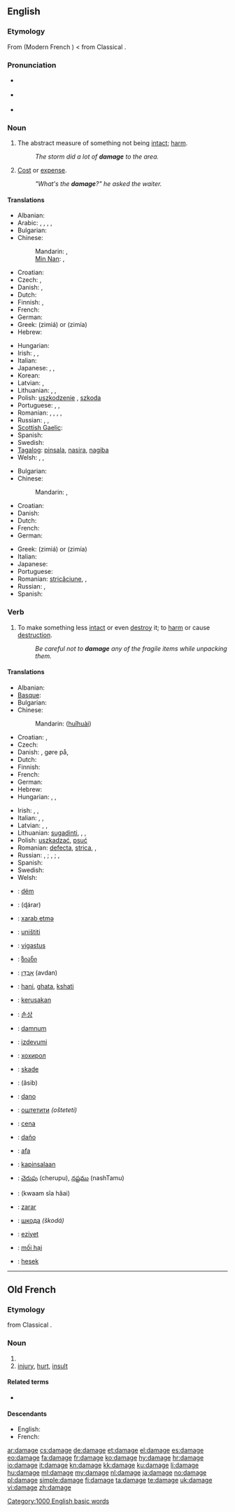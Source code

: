 ==English==
{{wikipedia}}

===Etymology===
From {{etyl|fro}} {{term|damage|lang=fro}} (Modern French {{term|dommage|lang=fr}}) < {{etyl|VL.}} {{recons|damnaticum|lang=VL.}} from  Classical {{etyl|la}} {{term|damnum}}.

===Pronunciation===
* {{a|UK}} {{IPA|/ˈdæmɪdʒ/}}
* {{a|US}} {{IPA|/ˈdæmədʒ/}}
* {{audio|en-us-damage.ogg|Audio (US)}}

===Noun===
{{en-noun}}

# The abstract measure of something not being [[intact]]; [[harm]].
#: ''The storm did a lot of '''damage''' to the area.''
# {{slang}} [[cost|Cost]] or [[expense]].
#: ''"What's the '''damage'''?" he asked the waiter.''

====Translations====
{{trans-top|abstract measure of something not being intact; harm}}
* Albanian: {{t|sq|dëmtim|m|xs=Albanian}}
* Arabic: {{t|ar|عطل|m|tr=3uTl}}, {{t|ar|ضرر|m|tr=Darar}}, {{t|ar|أضرار|m|tr='iDraar}}, {{t|ar|تلف|m|tr=talaf}}, {{t|ar|خسارة|f|tr=khasaara}}
* Bulgarian: {{t+|bg|щета|f}}
* Chinese:
*: Mandarin: {{t-|cmn|損害|sc=Hani}}, {{t|cmn|损害|tr=sǔnhài|sc=Hani}}
*: [[Min Nan]]: {{tø|nan|損害|tr=sún-hāi|sc=Hans}}, {{tø|nan|敗害|tr=pāi-hāi|sc=Hans}}
* Croatian: {{t-|hr|šteta|f|alt=štȅta}}
* Czech: {{t-|cs|poškození|n}}, {{t+|cs|škoda|f}}
* Danish: {{t|da|skade|c}}, {{t|da|beskadigelse|c}}
* Dutch: {{t+|nl|schade}}
* Finnish: {{t+|fi|vaurio}}, {{t+|fi|vahinko}}
* French: {{t+|fr|dommage|m}}
* German: {{t+|de|Schaden|m}}
* Greek: {{t+|el|ζημιά|f}} (zimiá) or {{t|el|ζημία|f}} (zimía)
* Hebrew: {{t-|he|נזק|m|tr=nezeq}}
{{trans-mid}}
* Hungarian: {{t+|hu|kár}}
* Irish: {{t-|ga|damáiste|m|xs=Irish}}, {{t-|ga|díobháil|f|xs=Irish}}, {{t-|ga|millteanas|m|xs=Irish}}
* Italian: {{t+|it|danno|m}}
* Japanese: {{t|ja|痛手|tr=いたで, itade}}, {{t+|ja|損害|tr=そんがい, songai}}, {{t-|ja|損傷|tr=そんしょう, sonshō}}
* Korean: {{t|ko|손해|sc=Kore}}
* Latvian: {{t|lv| bojājums|m}}, {{t|lv|postījums|m}}
* Lithuanian: {{t|lt|žala|f}}, {{t|lt|nuostolis|m}}, {{t|lt|sugadinimas|m}}
* Polish: [[uszkodzenie]] {{n}}, [[szkoda]] {{f}}
* Portuguese: {{t-|pt|avaria|f}}, {{t+|pt|dano|m}}, {{t+|pt|estrago|m}}
* Romanian: {{t-|ro|avarie}}, {{t-|ro|daună}}, {{t|ro|pagubă}}, {{t|ro|avarii|f|p}}, {{t|ro|daune|f|p}}
* Russian: {{t+|ru|повреждение|n|tr=povreždénije}}, {{t+|ru|ущерб|m|tr=uščérb}}, {{t+|ru|вред|m|tr=vred}}
* [[Scottish Gaelic]]: {{t|gd|coire|f}}
* Spanish: {{t-|es|daño|m}}
* Swedish: {{t+|sv|skada|c}}
* [[Tagalog]]: [[pinsala]], [[nasira]], [[nagiba]]
* Welsh: {{t-|cy|difrod|m|xs=Welsh}}, {{t|cy|amhariad|m|xs=Welsh}}, {{t|cy|amhariadau|p|xs=Welsh}}
{{trans-bottom}}

{{trans-top|cost or expense}}
* Bulgarian: {{t|bg|вреда|f}}
* Chinese:
*: Mandarin: {{t-|cmn|損失|sc=Hani}}, {{t|cmn|损失|tr=sǔnshī|sc=Hani}}
* Croatian: {{t-|hr|šteta|f|alt=štȅta}}
* Danish: {{t-|da|skade|c}}
* Dutch: {{t+|nl|schade}}
* French: {{t+|fr|dommage|m}}
* German: {{t+|de|Schaden|m}}
{{trans-mid}}
* Greek: {{t+|el|ζημιά|f}} (zimiá) or {{t|el|ζημία|f}} (zimía)
* Italian: {{t+|it|danno|m}}
* Japanese: {{t+|ja|損失|tr=そんしつ, sonshitsu}}
* Portuguese: {{t+|pt|estrago|m}}
* Romanian: [[stricăciune]], {{t|ro|pagube|f|p}}, {{t|ro|daune|f|p}}
* Russian: {{t|ru|ущерб|m|tr=uščérb}}, {{t|ru|убыток|m|tr=ubýtok}}
* Spanish: {{t-|es|daño|m}}
{{trans-bottom}}

===Verb===
{{en-verb|damag|ing}}

# To make something less [[intact]] or even [[destroy]] it; to [[harm]] or cause [[destruction]].
#: ''Be careful not to '''damage''' any of the fragile items while unpacking them.''

====Translations====
{{trans-top|to make something less intact or even destroy it; to harm or cause destruction}}
* Albanian: {{t-|sq|dëmtoj|xs=Albanian}}
* [[Basque]]: {{t|eu|kalte egin|xs=Basque}}
* Bulgarian: {{t|bg|повреждам}}
* Chinese:
*: Mandarin: {{zh-ts|毀壞|毁坏}} ([[huǐ]][[huài]])
* Croatian: {{t-|hr|oštetiti}}, {{t|hr|pokvariti}}
* Czech: {{t-|cs|poškodit}}
* Danish: {{t|da|beskadige}}, gøre {{t|da|skade}} på, {{t|da|tilføje}} {{t|da|skade}}
* Dutch: {{t+|nl|beschadigen}}
* Finnish: {{t+|fi|vaurioittaa}}
* French: {{t|fr|endommager}}
* German: {{t+|de|beschädigen}}
* Hebrew: {{t-|he|הזיק|tr=hizík}}
* Hungarian: {{t|hu|megkárosít}}, {{t+|hu|megrongál}}, {{t+|hu|tönkretesz}}
{{trans-mid}}
* Irish: {{t|ga|damáistigh|xs=Irish}}, {{t-|ga|déan|xs=Irish}} {{t-|ga|damáiste|xs=Irish}}, {{t-|ga|déan|xs=Irish}} {{t-|ga|díobháil|xs=Irish}}
* Italian: {{t|it|danneggiare}}, {{t|it|rovinare}}, {{t|it|macchiare}}
* Latvian: {{t|lv|sabojāt}}, {{t|lv|sasist}}, {{t|lv|sapostīt}}
* Lithuanian: [[sugadinti]], {{t|lt|padaryti nuostolių}}, {{t|lt|padaryti žalos}}, {{t|lt|pakenkti}}
* Polish: [[uszkadzać]], [[psuć]]
* Romanian: [[defecta]], [[strica]], {{t-|ro|deteriora}}, {{t-|ro|avaria}}
* Russian: {{t|ru|повреждать|tr=povreždát’}} {{impf}}, {{t|ru|повредить|tr=povredít’}} {{pf.}}; {{t|ru|портить|tr=pórtit’}} {{impf}}, {{t|ru|испортить|tr=ispórtit’}} {{pf.}}; {{t|ru|наносить ущерб|tr=nanosít’ uščérb}} {{impf}}, {{t|ru|нанести ущерб|tr=nanestí uščérb}} {{pf.}}
* Spanish: {{t+|es|dañar}}
* Swedish: {{t+|sv|skada}}
* Welsh: {{t|cy|amharu|xs=Welsh}}
{{trans-bottom}}

{{checktrans-top}}
* {{ttbc|sq}}: [[dëm]]
* {{ttbc|ar}}: {{Arab|[[ضرر]]}} (ɖárar)
* {{ttbc|az}}: [[xarab etmə]]
* {{ttbc|sh}}: [[uništiti]]
* {{ttbc|et}}: [[vigastus]]
* {{ttbc|ka}}: [[ზიანი]] {{qualifier|ziani}}
* {{ttbc|he}}: [[אבדן|אָבְדָן]] (avdan)
* {{ttbc|hi}}: [[hani]], [[ghata]], [[kshati]]
* {{ttbc|id}}: [[kerusakan]]
* {{ttbc|ko}}: [[손상]] {{qualifier|sonsang}}
{{trans-mid}}
* {{ttbc|la}}: [[damnum]] {{n}}
* {{ttbc|lv}}: [[izdevumi]]
* {{ttbc|mn}}: [[хохирол]] {{qualifier|hohirol}}
* {{ttbc|no}}: [[skade]]
* {{ttbc|fa}}: {{fa-Arab|[[آسیب]]}} (âsib)
* {{ttbc|pt}}: [[dano]]
* {{ttbc|sh}}: [[оштетити]] ''(ošteteti)''
* {{ttbc|sk}}: [[cena]]
* {{ttbc|es}}: [[daño]]
* {{ttbc|sw}}: [[afa]]
* {{ttbc|tl}}: [[kapinsalaan]]
* {{ttbc|te}}: [[చెరుపు]] (cherupu), [[నష్టము]] (nashTamu)
* {{ttbc|th}}: {{Thai|[[ความเสียหาย]]}} (kwaam sĭa hăai)
* {{ttbc|tr}}: [[zarar]]
* {{ttbc|uk}}: [[шкода]] ''(škodá)''
* {{ttbc|ug}}: [[eziyet]]
* {{ttbc|vi}}: [[mối hại]]
* {{ttbc|yi}}: [[hesek]]
{{trans-bottom}}

[[Category:1000 English basic words]]

----

==Old French==

===Etymology===
{{etyl|VL.|fro}} {{recons|damnaticum|lang=VL.}} from  Classical {{etyl|la|fro}} {{term|damnum}}.

===Noun===
{{fro-noun|m}}

# {{l|en|damage}}
# [[injury]], [[hurt]], [[insult]]

====Related terms====
* {{l|fro|damagier}}

====Descendants====
* English: {{l|en|damage}}
* French: {{l|fr|dommage}}

[[ar:damage]]
[[cs:damage]]
[[de:damage]]
[[et:damage]]
[[el:damage]]
[[es:damage]]
[[eo:damage]]
[[fa:damage]]
[[fr:damage]]
[[ko:damage]]
[[hy:damage]]
[[hr:damage]]
[[io:damage]]
[[it:damage]]
[[kn:damage]]
[[kk:damage]]
[[ku:damage]]
[[li:damage]]
[[hu:damage]]
[[ml:damage]]
[[my:damage]]
[[nl:damage]]
[[ja:damage]]
[[no:damage]]
[[pl:damage]]
[[simple:damage]]
[[fi:damage]]
[[ta:damage]]
[[te:damage]]
[[uk:damage]]
[[vi:damage]]
[[zh:damage]]